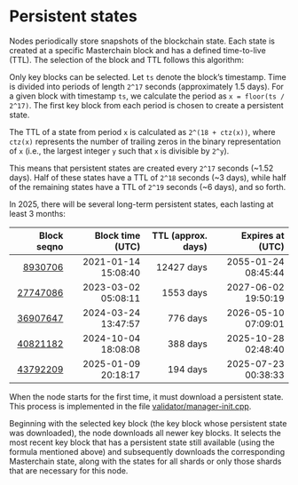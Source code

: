 
# Persistent states

Nodes periodically store snapshots of the blockchain state. Each state is created at a specific Masterchain block and has a defined time-to-live (TTL). The selection of the block and TTL follows this algorithm:

Only key blocks can be selected. Let `ts` denote the block’s timestamp. Time is divided into periods of length `2^17` seconds (approximately 1.5 days). For a given block with timestamp `ts`, we calculate the period as `x = floor(ts / 2^17)`. The first key block from each period is chosen to create a persistent state.

The TTL of a state from period `x` is calculated as `2^(18 + ctz(x))`, where `ctz(x)` represents the number of trailing zeros in the binary representation of `x` (i.e., the largest integer `y` such that `x` is divisible by `2^y`).

This means that persistent states are created every `2^17` seconds (~1.52 days). Half of these states have a TTL of `2^18` seconds (~3 days), while half of the remaining states have a TTL of `2^19` seconds (~6 days), and so forth.

In 2025, there will be several long-term persistent states, each lasting at least 3 months:

| Block seqno | Block time (UTC) | TTL (approx. days) | Expires at (UTC) |
|--:|--:|--:|--:|
| [8930706](https://explorer.toncoin.org/search?workchain=-1&shard=8000000000000000&seqno=8930706) | 2021-01-14 15:08:40 | 12427 days | 2055-01-24 08:45:44 |
| [27747086](https://explorer.toncoin.org/search?workchain=-1&shard=8000000000000000&seqno=27747086) | 2023-03-02 05:08:11 | 1553 days | 2027-06-02 19:50:19 |
| [36907647](https://explorer.toncoin.org/search?workchain=-1&shard=8000000000000000&seqno=36907647) | 2024-03-24 13:47:57 | 776 days | 2026-05-10 07:09:01 |
| [40821182](https://explorer.toncoin.org/search?workchain=-1&shard=8000000000000000&seqno=40821182) | 2024-10-04 18:08:08 | 388 days | 2025-10-28 02:48:40 |
| [43792209](https://explorer.toncoin.org/search?workchain=-1&shard=8000000000000000&seqno=43792209) | 2025-01-09 20:18:17 | 194 days | 2025-07-23 00:38:33 |

When the node starts for the first time, it must download a persistent state. This process is implemented in the file [validator/manager-init.cpp](https://github.com/ton-blockchain/ton/blob/6c9de4626c4fdf73ff2d85e7ccd60c2c059e0a8a/validator/manager-init.cpp).

Beginning with the selected key block (the key block whose persistent state was downloaded), the node downloads all newer key blocks. It selects the most recent key block that has a persistent state still available (using the formula mentioned above) and subsequently downloads the corresponding Masterchain state, along with the states for all shards or only those shards that are necessary for this node.

<Feedback />
